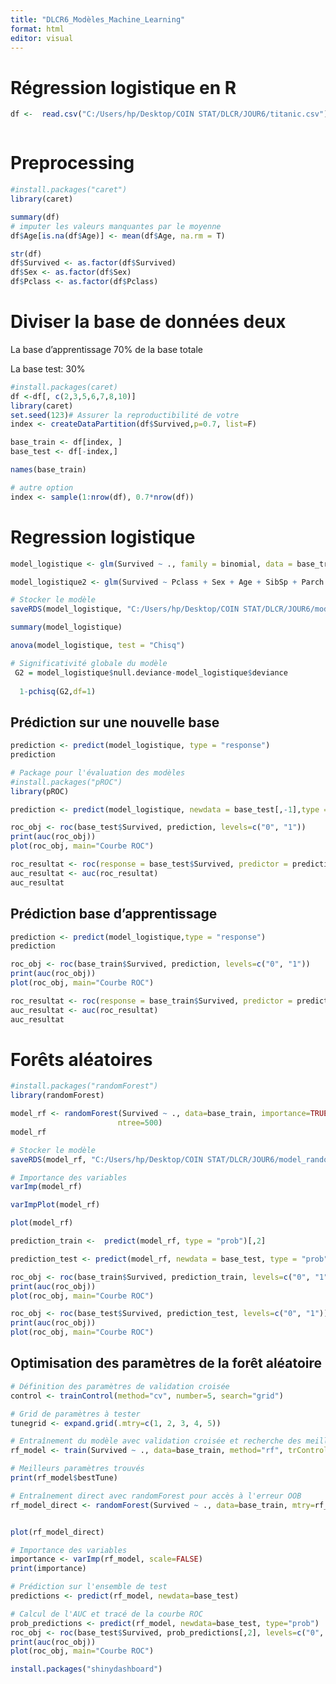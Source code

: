 ```yaml
---
title: "DLCR6_Modèles_Machine_Learning"
format: html
editor: visual
---
```


# Régression logistique en R

```r
df <-  read.csv("C:/Users/hp/Desktop/COIN STAT/DLCR/JOUR6/titanic.csv")



```

# Preprocessing

```r
#install.packages("caret")
library(caret)
```

```r
summary(df)
# imputer les valeurs manquantes par le moyenne
df$Age[is.na(df$Age)] <- mean(df$Age, na.rm = T)
```

```r
str(df)
df$Survived <- as.factor(df$Survived)
df$Sex <- as.factor(df$Sex)
df$Pclass <- as.factor(df$Pclass)
```

# Diviser la base de données deux

La base d'apprentissage 70% de la base totale

La base test: 30%

```r
#install.packages(caret)
df <-df[, c(2,3,5,6,7,8,10)]
library(caret)
set.seed(123)# Assurer la reproductibilité de votre 
index <- createDataPartition(df$Survived,p=0.7, list=F)
```

```r
base_train <- df[index, ]
base_test <- df[-index,]

names(base_train)
```

```r
# autre option
index <- sample(1:nrow(df), 0.7*nrow(df))


```

# Regression logistique

```r
model_logistique <- glm(Survived ~ ., family = binomial, data = base_train)

model_logistique2 <- glm(Survived ~ Pclass + Sex + Age + SibSp + Parch + Fare, family = binomial, data = base_train)
```

```r
# Stocker le modèle
saveRDS(model_logistique, "C:/Users/hp/Desktop/COIN STAT/DLCR/JOUR6/model_logistique_final.rds")
```

```r
summary(model_logistique)
```

```r
anova(model_logistique, test = "Chisq")
```

```r

# Significativité globale du modèle
 G2 = model_logistique$null.deviance-model_logistique$deviance
 
  1-pchisq(G2,df=1)
```

## Prédiction sur une nouvelle base

```r
prediction <- predict(model_logistique, type = "response")
prediction

```

```r
# Package pour l'évaluation des modèles
#install.packages("pROC")
library(pROC)

prediction <- predict(model_logistique, newdata = base_test[,-1],type = "response")


```

```r
roc_obj <- roc(base_test$Survived, prediction, levels=c("0", "1"))
print(auc(roc_obj))
plot(roc_obj, main="Courbe ROC")
```

```r

roc_resultat <- roc(response = base_test$Survived, predictor = prediction)
auc_resultat <- auc(roc_resultat)
auc_resultat

```

## Prédiction base d'apprentissage

```r

prediction <- predict(model_logistique,type = "response")
prediction

roc_obj <- roc(base_train$Survived, prediction, levels=c("0", "1"))
print(auc(roc_obj))
plot(roc_obj, main="Courbe ROC")

roc_resultat <- roc(response = base_train$Survived, predictor = prediction)
auc_resultat <- auc(roc_resultat)
auc_resultat
```

# Forêts aléatoires

```r
#install.packages("randomForest")
library(randomForest)
```

```r
model_rf <- randomForest(Survived ~ ., data=base_train, importance=TRUE,
                        ntree=500)
model_rf
```

```r
# Stocker le modèle
saveRDS(model_rf, "C:/Users/hp/Desktop/COIN STAT/DLCR/JOUR6/model_randomforest.rds")
```

```r
# Importance des variables
varImp(model_rf)
```

```r
varImpPlot(model_rf)
```

```r
plot(model_rf)
```

```r
prediction_train <-  predict(model_rf, type = "prob")[,2]

```

```r
prediction_test <- predict(model_rf, newdata = base_test, type = "prob")[,2]

```

```r
roc_obj <- roc(base_train$Survived, prediction_train, levels=c("0", "1"))
print(auc(roc_obj))
plot(roc_obj, main="Courbe ROC")
```

```r
roc_obj <- roc(base_test$Survived, prediction_test, levels=c("0", "1"))
print(auc(roc_obj))
plot(roc_obj, main="Courbe ROC")
```

## Optimisation des paramètres de la forêt aléatoire

```r

# Définition des paramètres de validation croisée
control <- trainControl(method="cv", number=5, search="grid")

# Grid de paramètres à tester
tunegrid <- expand.grid(.mtry=c(1, 2, 3, 4, 5))

# Entraînement du modèle avec validation croisée et recherche des meilleurs hyperparamètres
rf_model <- train(Survived ~ ., data=base_train, method="rf", trControl=control, tuneGrid=tunegrid, ntree=500)
```

```r

# Meilleurs paramètres trouvés
print(rf_model$bestTune)
```

```r

# Entraînement direct avec randomForest pour accès à l'erreur OOB
rf_model_direct <- randomForest(Survived ~ ., data=base_train, mtry=rf_model$bestTune$mtry, ntree=500)


plot(rf_model_direct)

# Importance des variables
importance <- varImp(rf_model, scale=FALSE)
print(importance)

```

```r

# Prédiction sur l'ensemble de test
predictions <- predict(rf_model, newdata=base_test)
```

```r

# Calcul de l'AUC et tracé de la courbe ROC
prob_predictions <- predict(rf_model, newdata=base_test, type="prob")
roc_obj <- roc(base_test$Survived, prob_predictions[,2], levels=c("0", "1"))
print(auc(roc_obj))
plot(roc_obj, main="Courbe ROC")

```

```r
install.packages("shinydashboard")
```
